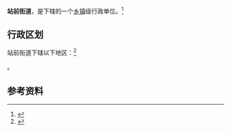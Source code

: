 {{中国乡级行政区|21/06/03/002/000}}

'''站前街道'''，是{{PRC admin/fullname|21/06/03/002/000|3}}下辖的一个[[乡镇|乡镇]]级行政单位。<ref>{{PRC admin/ref sgc|{{PRC admin/parent|21/06/03/002/000}}}}</ref>

== 行政区划 ==

站前街道下辖以下地区：<ref>{{PRC admin/ref sgc|21/06/03/002/000}}</ref>

{{PRC admin/children|21/06/03/002/000}}。

== 参考资料 ==

{{reflist}}

{{行政区划小作品}}
{{PRC admin/navcat|21/06/03/002/000}}